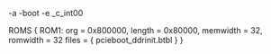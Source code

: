 -a
-boot
-e _c_int00

ROMS
{
	ROM1:  org = 0x800000, length = 0x80000, memwidth = 32, romwidth = 32
	files = { pcieboot_ddrinit.btbl }
}



